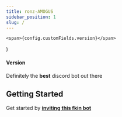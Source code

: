```yaml
---
title: ronz-AMOGUS
sidebar_position: 1
slug: /
---
```



    <span>{config.customFields.version}</span>
)

#### Version <Versioning />

Definitely the **best** discord bot out there

## Getting Started

Get started by **[inviting this fkin bot](#)**
